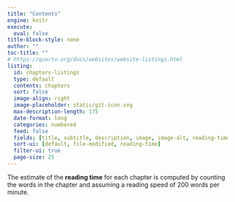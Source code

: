 ```yaml
---
title: "Contents"
engine: knitr
execute:
  eval: false
title-block-style: none
author: ""
toc-title: ""
# https://quarto.org/docs/websites/website-listings.html
listing:
  id: chapters-listings
  type: default
  contents: chapters
  sort: false
  image-align: right
  image-placeholder: static/git-icon.svg
  max-description-length: 175
  date-format: long
  categories: numbered
  feed: false
  fields: [title, subtitle, description, image, image-alt, reading-time, categories, file-modified]
  sort-ui: [default, file-modified, reading-time]
  filter-ui: true
  page-size: 25
---
```


The estimate of the **reading time** for each chapter is computed by counting the words in the chapter and assuming a reading speed of 200 words per minute.

::: {#chapters-listings}
:::
